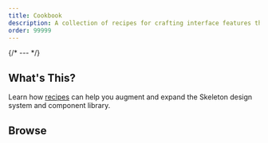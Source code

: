 ```yaml
---
title: Cookbook
description: A collection of recipes for crafting interface features that utilize Skeleton primitives.
order: 99999
---
```



{/* --- */}

## What's This?

Learn how [recipes](https://bigmedium.com/ideas/the-art-of-design-system-recipes.html) can help you augment and expand the Skeleton design system and component library.

## Browse

<TableCookbook />
